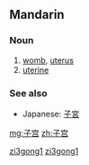 {{Hani-forms|[[子]][[宫]]|[[子宮]]}}
==Mandarin==

===Noun===
{{cmn-noun|s|pin=zǐgōng|pint=zi3gong1|tra=子宮|sim=子宫|rs=子00}}

# [[womb]], [[uterus]]
# [[uterine]]

===See also===
* Japanese: [[子宮]]

[[Category:cmn:Anatomy in simplified script|zi3gong1]]
[[Category:cmn:Obstetrics in simplified script|zi3gong1]]

[[mg:子宫]]
[[zh:子宫]]